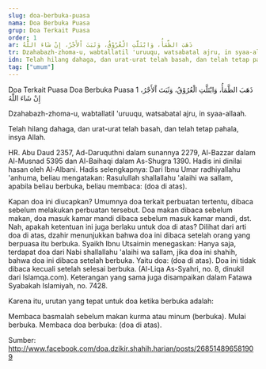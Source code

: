 ```yaml
---
slug: doa-berbuka-puasa
nama: Doa Berbuka Puasa
grup: Doa Terkait Puasa
order: 1
ar: ذَهَبَ الظَّمَأُ، وَابْتَلَّتِ الْعُرُوْقُ، وَثَبَتَ اْلأَجْرُ، إِنْ شَاءَ اللَّهُ
tr: Dzahabazh-zhoma-u, wabtallatil 'uruuqu, watsabatal ajru, in syaa-allaah.
idn: Telah hilang dahaga, dan urat-urat telah basah, dan telah tetap pahala, insya Allah.
tag: ["umum"]
---
```


Doa Terkait Puasa
Doa Berbuka Puasa 1
ذَهَبَ الظَّمَأُ، وَابْتَلَّتِ الْعُرُوْقُ، وَثَبَتَ اْلأَجْرُ، إِنْ شَاءَ اللَّهُ

Dzahabazh-zhoma-u, wabtallatil 'uruuqu, watsabatal ajru, in syaa-allaah.

Telah hilang dahaga, dan urat-urat telah basah, dan telah tetap pahala, insya Allah.

HR. Abu Daud 2357, Ad-Daruquthni dalam sunannya 2279, Al-Bazzar dalam Al-Musnad 5395 dan Al-Baihaqi dalam As-Shugra 1390. Hadis ini dinilai hasan oleh Al-Albani.
Hadis selengkapnya:
Dari Ibnu Umar radhiyallahu 'anhuma, beliau mengatakan: Rasulullah shallallahu 'alaihi wa sallam, apabila beliau berbuka, beliau membaca: (doa di atas).

Kapan doa ini diucapkan?
Umumnya doa terkait perbuatan tertentu, dibaca sebelum melakukan perbuatan tersebut. Doa makan dibaca sebelum makan, doa masuk kamar mandi dibaca sebelum masuk kamar mandi, dst. Nah, apakah ketentuan ini juga berlaku untuk doa di atas? Dilihat dari arti doa di atas, dzahir menunjukkan bahwa doa ini dibaca setelah orang yang berpuasa itu berbuka. Syaikh Ibnu Utsaimin menegaskan: Hanya saja, terdapat doa dari Nabi shallallahu 'alaihi wa sallam, jika doa ini shahih, bahwa doa ini dibaca setelah berbuka. Yaitu doa: (doa di atas). Doa ini tidak dibaca kecuali setelah selesai berbuka. (Al-Liqa As-Syahri, no. 8, dinukil dari Islamqa.com). Keterangan yang sama juga disampaikan dalam Fatawa Syabakah Islamiyah, no. 7428.

Karena itu, urutan yang tepat untuk doa ketika berbuka adalah:

Membaca basmalah sebelum makan kurma atau minum (berbuka).
Mulai berbuka.
Membaca doa berbuka: (doa di atas).

Sumber: http://www.facebook.com/doa.dzikir.shahih.harian/posts/268514896581909
